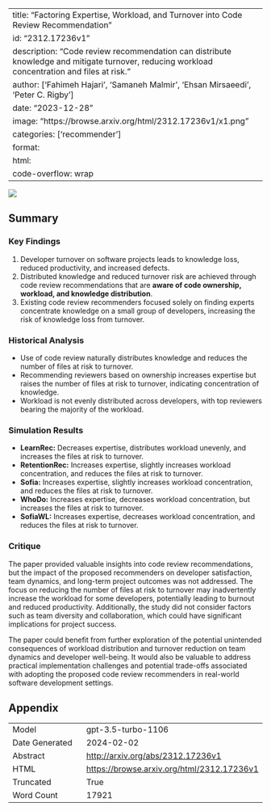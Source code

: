 
---
title: "Factoring Expertise, Workload, and Turnover into Code Review Recommendation"
id: "2312.17236v1"
description: "Code review recommendation can distribute knowledge and mitigate turnover, reducing workload concentration and files at risk."
author: ['Fahimeh Hajari', 'Samaneh Malmir', 'Ehsan Mirsaeedi', 'Peter C. Rigby']
date: "2023-12-28"
image: "https://browse.arxiv.org/html/2312.17236v1/x1.png"
categories: ['recommender']
format:
  html:
    code-overflow: wrap
---

![](https://browse.arxiv.org/html/2312.17236v1/x1.png)

## Summary

### Key Findings
1. Developer turnover on software projects leads to knowledge loss, reduced productivity, and increased defects.
2. Distributed knowledge and reduced turnover risk are achieved through code review recommendations that are **aware of code ownership, workload, and knowledge distribution**.
3. Existing code review recommenders focused solely on finding experts concentrate knowledge on a small group of developers, increasing the risk of knowledge loss from turnover.


### Historical Analysis
- Use of code review naturally distributes knowledge and reduces the number of files at risk to turnover.
- Recommending reviewers based on ownership increases expertise but raises the number of files at risk to turnover, indicating concentration of knowledge.
- Workload is not evenly distributed across developers, with top reviewers bearing the majority of the workload.


### Simulation Results
- **LearnRec:** Decreases expertise, distributes workload unevenly, and increases the files at risk to turnover.
- **RetentionRec:** Increases expertise, slightly increases workload concentration, and reduces the files at risk to turnover.
- **Sofia:** Increases expertise, slightly increases workload concentration, and reduces the files at risk to turnover.
- **WhoDo:** Increases expertise, decreases workload concentration, but increases the files at risk to turnover.
- **SofiaWL:** Increases expertise, decreases workload concentration, and reduces the files at risk to turnover.

### Critique
The paper provided valuable insights into code review recommendations, but the impact of the proposed recommenders on developer satisfaction, team dynamics, and long-term project outcomes was not addressed. The focus on reducing the number of files at risk to turnover may inadvertently increase the workload for some developers, potentially leading to burnout and reduced productivity. Additionally, the study did not consider factors such as team diversity and collaboration, which could have significant implications for project success.

The paper could benefit from further exploration of the potential unintended consequences of workload distribution and turnover reduction on team dynamics and developer well-being. It would also be valuable to address practical implementation challenges and potential trade-offs associated with adopting the proposed code review recommenders in real-world software development settings.

## Appendix

|          |          |
|----------|----------|
| Model     | gpt-3.5-turbo-1106       |
| Date Generated     | 2024-02-02       |
| Abstract | [http://arxiv.org/abs/2312.17236v1](http://arxiv.org/abs/2312.17236v1)        |
| HTML     | [https://browse.arxiv.org/html/2312.17236v1](https://browse.arxiv.org/html/2312.17236v1)       |
| Truncated       | True       |
| Word Count       | 17921       |